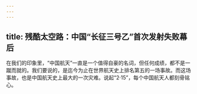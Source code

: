 ```yaml
---
---
---
```

title: 残酷太空路：中国“长征三号乙”首次发射失败幕后
---




在我们的印象里，“中国航天”一直是一个值得自豪的名词，但任何成绩，都不是一蹴而就的。我们要说的，是迄今为止在世界航天史上排名第五的一场事故。而这场事故，也是中国航天史上最大的一次灾难。说起“2·15”，每个中国航天人都刻骨铭心。